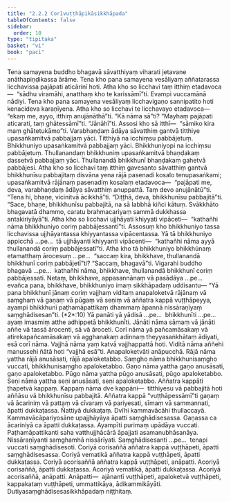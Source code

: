 ```yaml
---
title: "2.2.2 Corīvuṭṭhāpikāsikkhāpada"
tableOfContents: false
sidebar:
  order: 10
type: "tipitaka"
basket: "vi"
book: "paci"
---
```



<DynamicBreadcrumb />

<Division number="682" book="paci">

<Paragraph number="2222" book="paci">
Tena samayena buddho bhagavā sāvatthiyaṃ viharati jetavane anāthapiṇḍikassa ārāme. Tena kho pana samayena vesāliyaṃ aññatarassa licchavissa pajāpati aticārinī hoti. Atha kho so licchavi taṃ itthiṃ etadavoca—  “sādhu viramāhi, anatthaṃ kho te karissāmī”ti. Evampi vuccamānā nādiyi. Tena kho pana samayena vesāliyaṃ licchavigaṇo sannipatito hoti kenacideva karaṇīyena. Atha kho so licchavi te licchavayo etadavoca—  “ekaṃ me, ayyo, itthiṃ anujānāthā”ti. “Kā nāma sā”ti? “Mayhaṃ pajāpati aticarati, taṃ ghātessāmī”ti. “Jānāhī”ti. Assosi kho sā itthī—  “sāmiko kira maṃ ghātetukāmo”ti. Varabhaṇḍaṃ ādāya sāvatthiṃ gantvā titthiye upasaṅkamitvā pabbajjaṃ yāci. Titthiyā na icchiṃsu pabbājetuṃ. Bhikkhuniyo upasaṅkamitvā pabbajjaṃ yāci. Bhikkhuniyopi na icchiṃsu pabbājetuṃ. Thullanandaṃ bhikkhuniṃ upasaṅkamitvā bhaṇḍakaṃ dassetvā pabbajjaṃ yāci. Thullanandā bhikkhunī bhaṇḍakaṃ gahetvā pabbājesi.
</Paragraph>

<Paragraph number="2223" book="paci">
Atha kho so licchavi taṃ itthiṃ gavesanto sāvatthiṃ gantvā bhikkhunīsu pabbajitaṃ disvāna yena rājā pasenadi kosalo tenupasaṅkami; upasaṅkamitvā rājānaṃ pasenadiṃ kosalaṃ etadavoca—  “pajāpati me, deva, varabhaṇḍaṃ ādāya sāvatthiṃ anuppattā. Taṃ devo anujānātū”ti. “Tena hi, bhaṇe, vicinitvā ācikkhā”ti. “Diṭṭhā, deva, bhikkhunīsu pabbajitā”ti. “Sace, bhaṇe, bhikkhunīsu pabbajitā, na sā labbhā kiñci kātuṃ. Svākkhāto bhagavatā dhammo, caratu brahmacariyaṃ sammā dukkhassa antakiriyāyā”ti. Atha kho so licchavi ujjhāyati khiyyati vipāceti—  “kathañhi nāma bhikkhuniyo coriṃ pabbājessantī”ti.
</Paragraph>

<Paragraph number="2224" book="paci">
Assosuṃ kho bhikkhuniyo tassa licchavissa ujjhāyantassa khiyyantassa vipācentassa. Yā tā bhikkhuniyo appicchā …pe…  tā ujjhāyanti khiyyanti vipācenti—  “kathañhi nāma ayyā thullanandā coriṃ pabbājessatī”ti. Atha kho tā bhikkhuniyo bhikkhūnaṃ etamatthaṃ ārocesuṃ …pe…  “saccaṃ kira, bhikkhave, thullanandā bhikkhunī coriṃ pabbājetī”ti? “Saccaṃ, bhagavā”ti. Vigarahi buddho bhagavā …pe…  kathañhi nāma, bhikkhave, thullanandā bhikkhunī coriṃ pabbājessati. Netaṃ, bhikkhave, appasannānaṃ vā pasādāya …pe…  evañca pana, bhikkhave, bhikkhuniyo imaṃ sikkhāpadaṃ uddisantu—
</Paragraph>

</Division>
<Division number="683" book="paci">

<Paragraph number="2225" book="paci">
<Emphasis>“Yā pana bhikkhunī jānaṃ coriṃ vajjhaṃ viditaṃ anapaloketvā rājānaṃ vā saṃghaṃ vā gaṇaṃ vā pūgaṃ vā seṇiṃ vā aññatra kappā vuṭṭhāpeyya, ayampi bhikkhunī paṭhamāpattikaṃ dhammaṃ āpannā nissāraṇīyaṃ saṃghādisesan”</Emphasis>ti. (*2*:<Emphasis>10</Emphasis>)
</Paragraph>

</Division>
<Division number="684" book="paci">

<Paragraph number="2226" book="paci">
<Emphasis>Yā panā</Emphasis>ti yā yādisā …pe…  <Emphasis>bhikkhunī</Emphasis>ti …pe…  ayaṃ imasmiṃ atthe adhippetā bhikkhunīti.
</Paragraph>

<Paragraph number="2227" book="paci">
<Emphasis>Jānāti</Emphasis> nāma sāmaṃ vā jānāti aññe vā tassā ārocenti, sā vā āroceti.
</Paragraph>

<Paragraph number="2228" book="paci">
<Emphasis>Corī</Emphasis> nāma yā pañcamāsakaṃ vā atirekapañcamāsakaṃ vā agghanakaṃ adinnaṃ theyyasaṅkhātaṃ ādiyati, esā corī nāma.
</Paragraph>

<Paragraph number="2229" book="paci">
<Emphasis>Vajjhā</Emphasis> nāma yaṃ katvā vajjhappattā hoti.
</Paragraph>

<Paragraph number="2230" book="paci">
<Emphasis>Viditā</Emphasis> nāma aññehi manussehi ñātā hoti “vajjhā esā”ti.
</Paragraph>

<Paragraph number="2231" book="paci">
<Emphasis>Anapaloketvā</Emphasis>ti anāpucchā.
</Paragraph>

<Paragraph number="2232" book="paci">
<Emphasis>Rājā</Emphasis> nāma yattha rājā anusāsati, rājā apaloketabbo.
</Paragraph>

<Paragraph number="2233" book="paci">
<Emphasis>Saṃgho</Emphasis> nāma bhikkhunisaṃgho vuccati, bhikkhunisaṃgho apaloketabbo.
</Paragraph>

<Paragraph number="2234" book="paci">
<Emphasis>Gaṇo</Emphasis> nāma yattha gaṇo anusāsati, gaṇo apaloketabbo.
</Paragraph>

<Paragraph number="2235" book="paci">
<Emphasis>Pūgo</Emphasis> nāma yattha pūgo anusāsati, pūgo apaloketabbo.
</Paragraph>

<Paragraph number="2236" book="paci">
<Emphasis>Seṇi</Emphasis> nāma yattha seṇi anusāsati, seṇi apaloketabbo.
</Paragraph>

<Paragraph number="2237" book="paci">
<Emphasis>Aññatra kappā</Emphasis>ti ṭhapetvā kappaṃ. <Emphasis>Kappaṃ</Emphasis> nāma dve kappāni—  titthiyesu vā pabbajitā hoti aññāsu vā bhikkhunīsu pabbajitā. Aññatra kappā “vuṭṭhāpessāmī”ti gaṇaṃ vā ācariniṃ vā pattaṃ vā cīvaraṃ vā pariyesati, sīmaṃ vā sammannati, āpatti dukkaṭassa. Ñattiyā dukkaṭaṃ. Dvīhi kammavācāhi thullaccayā. Kammavācāpariyosāne upajjhāyāya āpatti saṃghādisesassa. Gaṇassa ca ācariniyā ca āpatti dukkaṭassa.
</Paragraph>

<Paragraph number="2238" book="paci">
<Emphasis>Ayampī</Emphasis>ti purimaṃ upādāya vuccati.
</Paragraph>

<Paragraph number="2239" book="paci">
<Emphasis>Paṭhamāpattikan</Emphasis>ti saha vatthujjhācārā āpajjati asamanubhāsanāya.
</Paragraph>

<Paragraph number="2240" book="paci">
<Emphasis>Nissāraṇīyan</Emphasis>ti saṃghamhā nissārīyati.
</Paragraph>

<Paragraph number="2241" book="paci">
<Emphasis>Saṃghādisesan</Emphasis>ti …pe…  tenapi vuccati saṃghādisesoti.
</Paragraph>

</Division>
<Division number="685" book="paci">

<Paragraph number="2242" book="paci">
Coriyā corisaññā aññatra kappā vuṭṭhāpeti, āpatti saṃghādisesassa. Coriyā vematikā aññatra kappā vuṭṭhāpeti, āpatti dukkaṭassa. Coriyā acorisaññā aññatra kappā vuṭṭhāpeti, anāpatti. Acoriyā corisaññā, āpatti dukkaṭassa. Acoriyā vematikā, āpatti dukkaṭassa. Acoriyā acorisaññā, anāpatti.
</Paragraph>

</Division>
<Division number="686" book="paci">

<Paragraph number="2243" book="paci">
Anāpatti—  ajānantī vuṭṭhāpeti, apaloketvā vuṭṭhāpeti, kappakataṃ vuṭṭhāpeti, ummattikāya, ādikammikāyāti.

</Paragraph>
</Division>

<Paragraph number="2244" type="center" book="paci">
Dutiyasaṃghādisesasikkhāpadaṃ niṭṭhitaṃ.
</Paragraph>